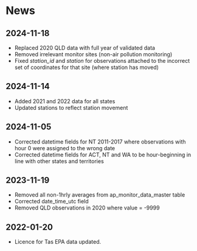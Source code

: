 # News

## 2024-11-18

 - Replaced 2020 QLD data with full year of validated data
 - Removed irrelevant monitor sites (non-air pollution monitoring)
 - Fixed *station_id* and *station* for observations attached to the incorrect set of coordinates for that site (where station has moved)

## 2024-11-14

 - Added 2021 and 2022 data for all states
 - Updated stations to reflect station movement

## 2024-11-05

 - Corrected datetime fields for NT 2011-2017 where observations with hour 0 were assigned to the wrong date
 - Corrected datetime fields for ACT, NT and WA to be hour-beginning in line with other states and territories

## 2023-11-19
 
 - Removed all non-1hrly averages from ap_monitor_data_master table
 - Corrected date_time_utc field
 - Removed QLD observations in 2020 where value = -9999
 
## 2022-01-20

 - Licence for Tas EPA data updated.
